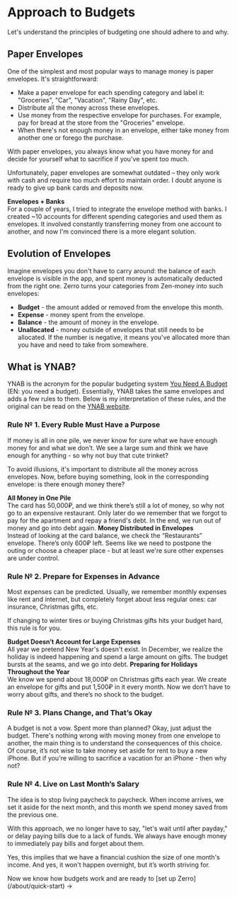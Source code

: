 
<Head
  title="Personal Budgeting Rules | Zerro"
  description="Basic rules for money allocation"
  canonical="https://zerro.app/about/method"
/>

# Approach to Budgets

Let's understand the principles of budgeting one should adhere to and why.

## Paper Envelopes

One of the simplest and most popular ways to manage money is paper envelopes. It's straightforward:

- Make a paper envelope for each spending category and label it: "Groceries", "Car", "Vacation", "Rainy Day", etc.
- Distribute all the money across these envelopes.
- Use money from the respective envelope for purchases. For example, pay for bread at the store from the "Groceries" envelope.
- When there's not enough money in an envelope, either take money from another one or forego the purchase.

With paper envelopes, you always know what you have money for and decide for yourself what to sacrifice if you've spent too much.

Unfortunately, paper envelopes are somewhat outdated – they only work with cash and require too much effort to maintain order. I doubt anyone is ready to give up bank cards and deposits now.

<ExampleBox>
  <b>Envelopes + Banks</b>
  <br />
  For a couple of years, I tried to integrate the envelope method with banks. I created ~10 accounts for different spending categories and used them as envelopes. It involved constantly transferring money from one account to another, and now I'm convinced there is a more elegant solution.
</ExampleBox>

## Evolution of Envelopes

Imagine envelopes you don't have to carry around: the balance of each envelope is visible in the app, and spent money is automatically deducted from the right one. Zerro turns your categories from Zen-money into such envelopes:

- **Budget** - the amount added or removed from the envelope this month.
- **Expense** - money spent from the envelope.
- **Balance** - the amount of money in the envelope.
- **Unallocated** - money outside of envelopes that still needs to be allocated. If the number is negative, it means you've allocated more than you have and need to take from somewhere.

## What is YNAB?

YNAB is the acronym for the popular budgeting system [You Need A Budget](https://www.youneedabudget.com/) (EN: you need a budget). Essentially, YNAB takes the same envelopes and adds a few rules to them. Below is my interpretation of these rules, and the original can be read on the [YNAB website](https://www.youneedabudget.com/the-four-rules/).

### Rule № 1. Every Ruble Must Have a Purpose

If money is all in one pile, we never know for sure what we have enough money for and what we don’t. We see a large sum and think we have enough for anything - so why not buy that cute trinket?

To avoid illusions, it's important to distribute all the money across envelopes. Now, before buying something, look in the corresponding envelope: is there enough money there?

<ExampleBox symbol="❌">
  <b>All Money in One Pile</b>
  <br />
  The card has 50,000₽, and we think there’s still a lot of money, so why not go to an expensive restaurant. Only later do we remember that we forgot to pay for the apartment and repay a friend's debt. In the end, we run out of money and go into debt again.
</ExampleBox>

<ExampleBox symbol="✅">
  <b>Money Distributed in Envelopes</b>
  <br />
  Instead of looking at the card balance, we check the “Restaurants” envelope. There’s only 600₽ left. Seems like we need to postpone the outing or choose a cheaper place - but at least we're sure other expenses are under control.
</ExampleBox>

### Rule № 2. Prepare for Expenses in Advance

Most expenses can be predicted. Usually, we remember monthly expenses like rent and internet, but completely forget about less regular ones: car insurance, Christmas gifts, etc.

If changing to winter tires or buying Christmas gifts hits your budget hard, this rule is for you.

<ExampleBox symbol="❌">
  <b>Budget Doesn’t Account for Large Expenses</b>
  <br />
  All year we pretend New Year's doesn't exist. In December, we realize the holiday is indeed happening and spend a large amount on gifts. The budget bursts at the seams, and we go into debt.
</ExampleBox>

<ExampleBox symbol="✅">
  <b>Preparing for Holidays Throughout the Year</b>
  <br />
  We know we spend about 18,000₽ on Christmas gifts each year. We create an envelope for gifts and put 1,500₽ in it every month. Now we don’t have to worry about gifts, and there’s no shock to the budget.
</ExampleBox>

### Rule № 3. Plans Change, and That’s Okay

A budget is not a vow. Spent more than planned? Okay, just adjust the budget. There's nothing wrong with moving money from one envelope to another, the main thing is to understand the consequences of this choice. Of course, it’s not wise to take money set aside for rent to buy a new iPhone. But if you're willing to sacrifice a vacation for an iPhone - then why not?

### Rule № 4. Live on Last Month’s Salary

The idea is to stop living paycheck to paycheck. When income arrives, we set it aside for the next month, and this month we spend money saved from the previous one.

With this approach, we no longer have to say, "let's wait until after payday," or delay paying bills due to a lack of funds. We always have enough money to immediately pay bills and forget about them.

Yes, this implies that we have a financial cushion the size of one month's income. And yes, it won't happen overnight, but it’s worth striving for.

<ExampleBox symbol="🎉">
  Now we know how budgets work and are ready to
  [set up Zerro](/about/quick-start) →
</ExampleBox>
